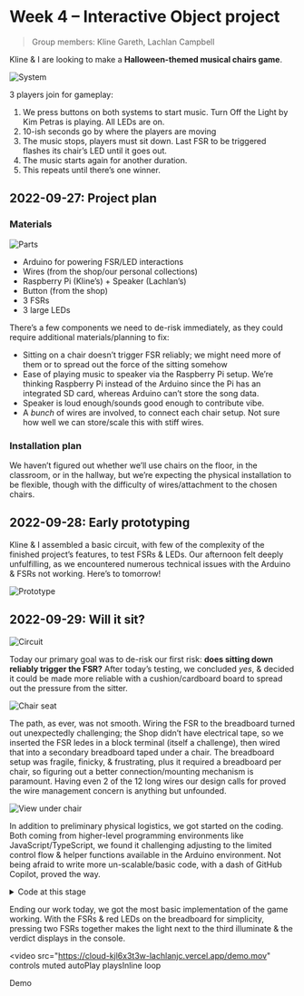 
# Week 4 – Interactive Object project

> Group members: Kline Gareth, Lachlan Campbell

Kline & I are looking to make a **Halloween-themed musical chairs game**.

![System](https://cloud-ian1w8isu-lachlanjc.vercel.app/system.png)

3 players join for gameplay:

1. We press buttons on both systems to start music. Turn Off the Light by Kim Petras is playing. All LEDs are on.
2. 10-ish seconds go by where the players are moving
3. The music stops, players must sit down. Last FSR to be triggered flashes its chair’s LED until it goes out.
4. The music starts again for another duration.
5. This repeats until there’s one winner.

<Song url="https://song.link/us/i/1580722161" />

## 2022-09-27: Project plan

### Materials

![Parts](https://cloud-ian1w8isu-lachlanjc.vercel.app/parts.png)

- Arduino for powering FSR/LED interactions
- Wires (from the shop/our personal collections)
- Raspberry Pi (Kline’s) + Speaker (Lachlan’s)
- Button (from the shop)
- 3 FSRs
- 3 large LEDs

There’s a few components we need to de-risk immediately, as they could require additional materials/planning to fix:

- Sitting on a chair doesn’t trigger FSR reliably; we might need more of them or to spread out the force of the sitting somehow
- Ease of playing music to speaker via the Raspberry Pi setup. We’re thinking Raspberry Pi instead of the Arduino since the Pi has an integrated SD card, whereas Arduino can’t store the song data.
- Speaker is loud enough/sounds good enough to contribute vibe.
- A _bunch_ of wires are involved, to connect each chair setup. Not sure how well we can store/scale this with stiff wires.

### Installation plan

We haven’t figured out whether we’ll use chairs on the floor, in the classroom, or in the hallway, but we’re expecting the physical installation to be flexible, though with the difficulty of wires/attachment to the chosen chairs.

## 2022-09-28: Early prototyping

Kline & I assembled a basic circuit, with few of the complexity of the finished project’s features, to test FSRs & LEDs. Our afternoon felt deeply unfulfilling, as we encountered numerous technical issues with the Arduino & FSRs not working. Here’s to tomorrow!

![Prototype](https://cloud-ian1w8isu-lachlanjc.vercel.app/prototype.jpeg)

## 2022-09-29: Will it sit?

![Circuit](https://cloud-kjl6x3t3w-lachlanjc.vercel.app/circuit.jpeg)

Today our primary goal was to de-risk our first risk: **does sitting down reliably trigger the FSR?** After today’s testing, we concluded *yes*, & decided it could be made more reliable with a cushion/cardboard board to spread out the pressure from the sitter.

![Chair seat](https://cloud-kjl6x3t3w-lachlanjc.vercel.app/chair_seat.jpeg)

The path, as ever, was not smooth. Wiring the FSR to the breadboard turned out unexpectedly challenging; the Shop didn’t have electrical tape, so we inserted the FSR ledes in a block terminal (itself a challenge), then wired that into a secondary breadboard taped under a chair. The breadboard setup was fragile, finicky, & frustrating, plus it required a breadboard per chair, so figuring out a better connection/mounting mechanism is paramount. Having even 2 of the 12 long wires our design calls for proved the wire management concern is anything but unfounded.

![View under chair](https://cloud-kjl6x3t3w-lachlanjc.vercel.app/chair_under.jpeg)

In addition to preliminary physical logistics, we got started on the coding. Both coming from higher-level programming environments like JavaScript/TypeScript, we found it challenging adjusting to the limited control flow & helper functions available in the Arduino environment. Not being afraid to write more un-scalable/basic code, with a dash of GitHub Copilot, proved the way.

<details>
<summary>Code at this stage</summary>

```cpp
int led1 = 2;
int led2 = 3;
int led3 = 4;

int activeChairs = 3;
int currentStage = 2;

bool chair1Active = false;
bool chair2Active = false;
bool chair3Active = false;

/*
stages:
0 button pressed to start game
1 playing music (no sitting detected)
2 music pauses/sit-down mode becomes active
3 loser declared with LEDs
*/

void setup() {
  Serial.begin(9600);
  pinMode(A1, INPUT);
  pinMode(led1, OUTPUT);
  pinMode(led2, OUTPUT);
  pinMode(led3, OUTPUT);
}

void loop() {
  // Sit-down race
  if (currentStage == 2) {
    int sensor1State = analogRead(A2);
    chair1Active = sensor1State > 32;
    int sensor2State = analogRead(A1);
    chair2Active = sensor2State > 32;
    int sensor3State = analogRead(A0);
    chair3Active = sensor3State > 32;
    
    Serial.print("1: ");
    Serial.print(chair1Active);
    Serial.print("\t");
    Serial.print("2: ");
    Serial.print(chair2Active);
    Serial.print("\t");
    Serial.print("3: ");
    Serial.print(chair3Active);
    Serial.println();

    if ((chair1Active && chair2Active) || (chair2Active && chair3Active) || (chair1Active && chair3Active)) {
      Serial.println("2 CHAIRS SAT ON");
      // advance stage
      currentStage = 3;

      // declare winner
      if (!chair1Active) {
        Serial.println("CHAIR 1 IS LOSER");
        digitalWrite(led1, HIGH);
      } else if (!chair2Active) {
        Serial.println("CHAIR 2 IS LOSER");
        digitalWrite(led2, HIGH);
      } else if (!chair3Active) {
        Serial.println("CHAIR 3 IS LOSER");
        digitalWrite(led3, HIGH);
      }
    }
  }
}
```

</details>

Ending our work today, we got the most basic implementation of the game working. With the FSRs & red LEDs on the breadboard for simplicity, pressing two FSRs together makes the light next to the third illuminate & the verdict displays in the console.

<video
  src="https://cloud-kjl6x3t3w-lachlanjc.vercel.app/demo.mov"
  controls
  muted
  autoPlay
  playsInline
  loop
>
  Demo
</video>
